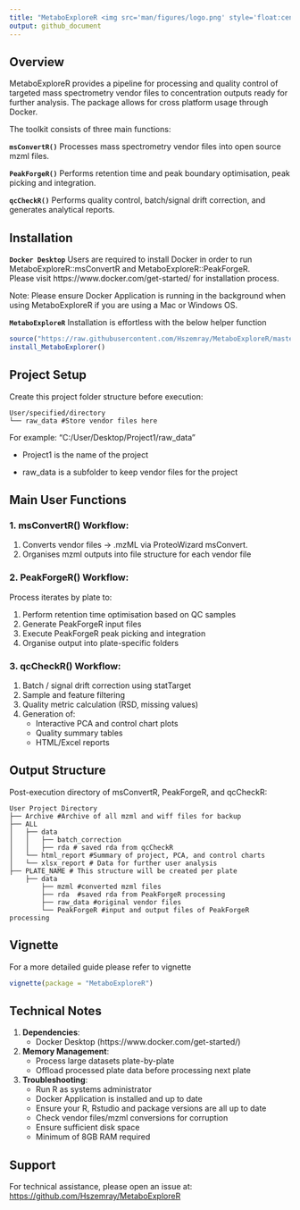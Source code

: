 ```yaml
---
title: "MetaboExploreR <img src='man/figures/logo.png' style='float:centre; height:80px;' />"
output: github_document
---
```


## Overview

MetaboExploreR provides a pipeline for processing and quality control of targeted 
mass spectrometry vendor files to concentration outputs ready for further analysis.
The package allows for cross platform usage through Docker.

The toolkit consists of three main functions:

**`msConvertR()`**
Processes mass spectrometry vendor files into open source mzml files. 

**`PeakForgeR()`**
Performs retention time and peak boundary optimisation, peak picking and integration.
    
**`qcCheckR()`**
Performs quality control, batch/signal drift correction, and generates analytical reports.

## Installation
**`Docker Desktop`**
Users are required to install Docker in order to run MetaboExploreR::msConvertR and MetaboExploreR::PeakForgeR.  
Please visit https://www.docker.com/get-started/ for installation process.


Note: Please ensure Docker Application is running in the background when using MetaboExploreR if you are using a Mac or Windows OS.

**`MetaboExploreR`**
Installation is effortless with the below helper function
``` r
source("https://raw.githubusercontent.com/Hszemray/MetaboExploreR/master/R/install.R")
install_MetaboExplorer()
```
    
## Project Setup 

Create this project folder structure before execution:
    
    User/specified/directory
    └── raw_data #Store vendor files here
    
For example: "C:/User/Desktop/Project1/raw_data"

- Project1 is the name of the project 

- raw_data is a subfolder to keep vendor files for the project



## Main User Functions

### 1. msConvertR() Workflow:

1.  Converts vendor files → .mzML via ProteoWizard msConvert.
2.  Organises mzml outputs into file structure for each vendor file

### 2. PeakForgeR() Workflow:

Process iterates by plate to:

1.  Perform retention time optimisation based on QC samples
2.  Generate PeakForgeR input files
3.  Execute PeakForgeR peak picking and integration
4.  Organise output into plate-specific folders

### 3. qcCheckR() Workflow:

1.  Batch / signal drift correction using statTarget  
2.  Sample and feature filtering  
3.  Quality metric calculation (RSD, missing values)  
4.  Generation of:
    - Interactive PCA and control chart plots  
    - Quality summary tables  
    - HTML/Excel reports
    
    
## Output Structure

Post-execution directory of msConvertR, PeakForgeR, and qcCheckR:

    User Project Directory
    ├── Archive #Archive of all mzml and wiff files for backup
    ├── ALL
    │   ├── data
    │   │   ├── batch_correction
    │   │   ├── rda # saved rda from qcCheckR 
    │   └── html_report #Summary of project, PCA, and control charts
    │   └── xlsx_report # Data for further user analysis
    ├── PLATE_NAME # This structure will be created per plate
        ├── data
            ├── mzml #converted mzml files
            ├── rda  #saved rda from PeakForgeR processing
            ├── raw_data #original vendor files
            └── PeakForgeR #input and output files of PeakForgeR processing

## Vignette
For a more detailed guide please refer to vignette
``` r
vignette(package = "MetaboExploreR")
```


## Technical Notes

1.  **Dependencies**:
    - Docker Desktop (https://www.docker.com/get-started/) 
2.  **Memory Management**:
    - Process large datasets plate-by-plate
    - Offload processed plate data before processing next plate
3.  **Troubleshooting**:
    - Run R as systems administrator
    - Docker Application is installed and up to date
    - Ensure your R, Rstudio and package versions are all up to date
    - Check vendor files/mzml conversions for corruption 
    - Ensure sufficient disk space
    - Minimum of 8GB RAM required

## Support

For technical assistance, please open an issue at:  
<https://github.com/Hszemray/MetaboExploreR>


